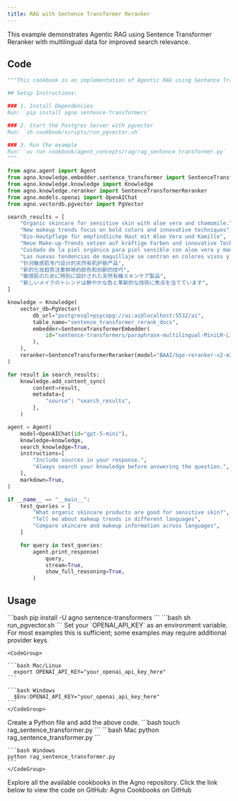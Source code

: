 ```yaml
---
title: RAG with Sentence Transformer Reranker
---
```


This example demonstrates Agentic RAG using Sentence Transformer Reranker with multilingual data for improved search relevance.

## Code

```python rag_sentence_transformer.py
"""This cookbook is an implementation of Agentic RAG using Sentence Transformer Reranker with multilingual data.

## Setup Instructions:

### 1. Install Dependencies
Run: `pip install agno sentence-transformers`

### 2. Start the Postgres Server with pgvector
Run: `sh cookbook/scripts/run_pgvector.sh`

### 3. Run the example
Run: `uv run cookbook/agent_concepts/rag/rag_sentence_transformer.py`
"""

from agno.agent import Agent
from agno.knowledge.embedder.sentence_transformer import SentenceTransformerEmbedder
from agno.knowledge.knowledge import Knowledge
from agno.knowledge.reranker import SentenceTransformerReranker
from agno.models.openai import OpenAIChat
from agno.vectordb.pgvector import PgVector

search_results = [
    "Organic skincare for sensitive skin with aloe vera and chamomile.",
    "New makeup trends focus on bold colors and innovative techniques",
    "Bio-Hautpflege für empfindliche Haut mit Aloe Vera und Kamille",
    "Neue Make-up-Trends setzen auf kräftige Farben und innovative Techniken",
    "Cuidado de la piel orgánico para piel sensible con aloe vera y manzanilla",
    "Las nuevas tendencias de maquillaje se centran en colores vivos y técnicas innovadoras",
    "针对敏感肌专门设计的天然有机护肤产品",
    "新的化妆趋势注重鲜艳的颜色和创新的技巧",
    "敏感肌のために特別に設計された天然有機スキンケア製品",
    "新しいメイクのトレンドは鮮やかな色と革新的な技術に焦点を当てています",
]

knowledge = Knowledge(
    vector_db=PgVector(
        db_url="postgresql+psycopg://ai:ai@localhost:5532/ai",
        table_name="sentence_transformer_rerank_docs",
        embedder=SentenceTransformerEmbedder(
            id="sentence-transformers/paraphrase-multilingual-MiniLM-L12-v2"
        ),
    ),
    reranker=SentenceTransformerReranker(model="BAAI/bge-reranker-v2-m3"),
)

for result in search_results:
    knowledge.add_content_sync(
        content=result,
        metadata={
            "source": "search_results",
        },
    )

agent = Agent(
    model=OpenAIChat(id="gpt-5-mini"),
    knowledge=knowledge,
    search_knowledge=True,
    instructions=[
        "Include sources in your response.",
        "Always search your knowledge before answering the question.",
    ],
    markdown=True,
)

if __name__ == "__main__":
    test_queries = [
        "What organic skincare products are good for sensitive skin?",
        "Tell me about makeup trends in different languages",
        "Compare skincare and makeup information across languages",
    ]

    for query in test_queries:
        agent.print_response(
            query,
            stream=True,
            show_full_reasoning=True,
        )
```

## Usage

<Steps>
  <Snippet file="create-venv-step.mdx" />

  <Step title="Install libraries">
    ```bash
    pip install -U agno sentence-transformers
    ```
  </Step>

  <Step title="Start Postgres with pgvector">
    ```bash
    sh run_pgvector.sh
    ```
  </Step>

  <Step title="Export your OpenAI API key">
    Set your `OPENAI_API_KEY` as an environment variable. For most examples this is sufficient; some examples may require additional provider keys.

    <CodeGroup>

    ```bash Mac/Linux
      export OPENAI_API_KEY="your_openai_api_key_here"
    ```

    ```bash Windows
      $Env:OPENAI_API_KEY="your_openai_api_key_here"
    ```
    </CodeGroup> 
  </Step>

  <Step title="Create a Python file">
    Create a Python file and add the above code.
    ```bash
    touch rag_sentence_transformer.py
    ```
  </Step>

  <Step title="Run Agent">
    <CodeGroup>
    ```bash Mac
    python rag_sentence_transformer.py
    ```
    
    ```bash Windows  
    python rag_sentence_transformer.py
    ```
    </CodeGroup>
  </Step>

  <Step title="Find All Cookbooks">
  Explore all the available cookbooks in the Agno repository. Click the link below to view the code on GitHub:

  <Link href="https://github.com/agno-agi/agno/tree/main/cookbook" target="_blank">
    Agno Cookbooks on GitHub
  </Link>
</Step>
</Steps>